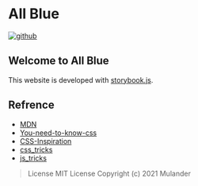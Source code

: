 
<Meta title="Introduction" />

# All Blue

[![github](./imgs/github.svg)](https://github.com/Mulander-J/all-blue)

## Welcome to All Blue

This website is developed with [storybook.js](https://storybook.js.org/).

## Refrence
- [MDN](https://developer.mozilla.org/)
- [You-need-to-know-css](https://lhammer.cn/You-need-to-know-css/#/zh-cn/)
- [CSS-Inspiration](https://chokcoco.github.io/CSS-Inspiration/#/)
- [css_tricks](https://qishaoxuan.github.io/css_tricks/)
- [js_tricks](https://qishaoxuan.github.io/js_tricks/)

> License MIT License Copyright (c) 2021 Mulander
